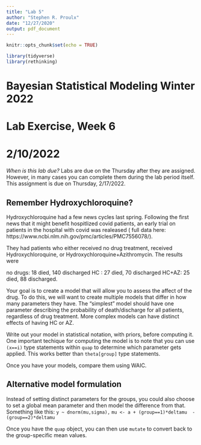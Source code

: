 ```yaml
---
title: "Lab 5"
author: "Stephen R. Proulx"
date: "12/27/2020"
output: pdf_document
---
```


```r
knitr::opts_chunk$set(echo = TRUE)

library(tidyverse)
library(rethinking)
```
# Bayesian Statistical Modeling Winter 2022
# Lab Exercise, Week 6
# 2/10/2022

*When is this lab due?* Labs are due on the Thursday after they are assigned. However, in many cases you can complete them during the lab period itself.   This assignment is due on Thursday, 2/17/2022.  

## Remember Hydroxychloroquine?
Hydroxychloroquine had a few news cycles last spring. Following the first news that it might benefit hospitlized covid patients, an early trial on patients in the hospital with covid was realeased  ( full data here: https://www.ncbi.nlm.nih.gov/pmc/articles/PMC7556078/). 

They had patients who either received no drug treatment, received Hydroxychloroquine, or Hydroxychloroquine+Azithromycin. The results were

no drugs: 18 died, 140 discharged 
HC : 27 died, 70 discharged
HC+AZ: 25 died, 88 discharged. 

Your goal is to create a model that will allow you to assess the affect of the drug. To do this, we will want to create multiple models that differ in how many parameters they have. The "simplest" model should have one parameter describing the probability of death/discharge for all patients, regardless of drug treatment. More complex models can have distinct effects of having HC or AZ. 

Write out your model in statistical notation, with priors, before computing it. One important techique for computing the model is to note that you can use `(x==i)` type statements within `quap` to determine which parameter gets applied. This works better than `theta[group]` type statements.

Once you have your models, compare them using WAIC. 





## Alternative model formulation
Instead of setting distinct parameters for the groups, you could also choose to set a global mean parameter and then model the difference from that. Something like this:
`y ~ dnorm(mu,sigma),`
`mu <- a + (group==1)*deltamu  - (group==2)*deltamu`


Once you have the `quap` object, you can then use `mutate` to convert back to the group-specific mean values. 

 
